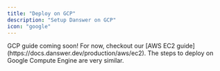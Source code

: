 ```yaml
---
title: "Deploy on GCP"
description: "Setup Danswer on GCP"
icon: "google"
---
```


<Info>
  GCP guide coming soon! For now, checkout our [AWS EC2 guide](https://docs.danswer.dev/production/aws/ec2). The steps
  to deploy on Google Compute Engine are very similar.
</Info>